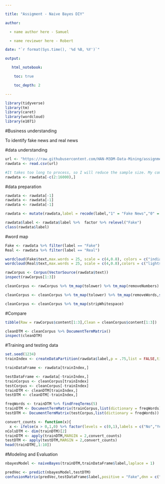 --- 

title: "Assigment - Naive Bayes DIY" 

author: 

  - name author here - Samuel 

  - name reviewer here - Robert 

date: "`r format(Sys.time(), '%d %B, %Y')`" 

output: 

   html_notebook: 

    toc: true 

    toc_depth: 2 

--- 

```{r} 
library(tidyverse) 
library(tm) 
library(caret) 
library(wordcloud) 
library(e1071) 
``` 

#Business understanding 

To identify fake news and real news 

#data understanding 

```{r} 
url <- "https://raw.githubusercontent.com/HAN-M3DM-Data-Mining/assignments/master/datasets/NB-fakenews.csv" 
rawdata <- read.csv(url) 
``` 

```{r} 
#It takes too long to process, so I will reduce the sample size. My computer struggles to handle the dataset 
rawdata <- rawdata[-c(2:16000),] 
``` 

#data preparation 

```{r} 
rawdata <- rawdata[-1] 
rawdata <- rawdata[-1] 
rawdata <- rawdata[-1] 
``` 

```{r} 
rawdata <- mutate(rawdata,label = recode(label,"1" = "Fake News","0" = "Real News")) 
``` 

```{r} 
rawdata$label <- rawdata$label %>%  factor %>% relevel("Fake") 
class(rawdata$label) 
``` 

#word map 

```{r} 
Fake <- rawdata %>% filter(label == "Fake") 
Real <- rawdata %>% filter(label == "Real") 
``` 

```{r} 
wordcloud(Fake$text,max.words = 25, scale = c(4,0.8), colors = c("indianred1","indianred2","indianred3","indianred")) 
wordcloud(Real$text,max.words = 25, scale = c(4,0.8),colors = c("lightsteelblue1","lightsteelblue2","lightsteelblue3","lightsteelblue")) 
``` 

```{r} 
rawCorpus <- Corpus(VectorSource(rawdata$text)) 
inspect(rawCorpus[1:3]) 
``` 

```{r} 
cleanCorpus <- rawCorpus %>% tm_map(tolower) %>% tm_map(removeNumbers) 
``` 

```{r} 
cleanCorpus <- cleanCorpus %>% tm_map(tolower) %>% tm_map(removeWords,stopwords()) %>% tm_map(removePunctuation) 
``` 

```{r} 
cleanCorpus <- cleanCorpus %>% tm_map(stripWhitespace) 
``` 

#Compare  

```{r} 
tibble(Raw = rawCorpus$content[1:3],Clean = cleanCorpus$content[1:3]) 
``` 

```{r} 
cleanDTM <- cleanCorpus %>% DocumentTermMatrix() 
inspect(cleanDTM) 
``` 

#Training and testing data 

```{r} 
set.seed(1234) 
trainIndex <- createDataPartition(rawdata$label,p = .75,list = FALSE,times = 1) 
``` 

```{r} 
trainDataFrame <- rawdata[trainIndex,] 
``` 

```{r} 
testDataFrame <- rawdata[-trainIndex,] 
trainCorpus <- cleanCorpus[trainIndex] 
testCorpus <- cleanCorpus[-trainIndex] 
trainDTM <- cleanDTM[trainIndex,] 
testDTM <- cleanDTM[-trainIndex,] 
``` 

```{r} 
freqWords <- trainDTM %>% findFreqTerms(5) 
trainDTM <- DocumentTermMatrix(trainCorpus,list(dictionary = freqWords)) 
testDTM <- DocumentTermMatrix(testCorpus,list(dictionary = freqWords)) 
``` 

```{r} 
convert_counts <- function(x){ 
  x <- ifelse(x > 0,1,0) %>% factor(levels = c(0,1),labels = c("No","Yes"))} 
nColsDTM <- dim(trainDTM)[2] 
trainDTM <- apply(trainDTM,MARGIN = 2,convert_counts) 
testDTM <- apply(testDTM,MARGIN = 2,convert_counts) 
head(trainDTM[,1:10]) 
``` 
 
#Modeling and Evaluation 

```{r} 
nbayesModel <- naiveBayes(trainDTM,trainDataFrame$label,laplace = 1) 
``` 

```{r} 
predVec <- predict(nbayesModel,testDTM) 
confusionMatrix(predVec,testDataFrame$label,positive = "Fake",dnn = c("Prediction","True")) 
``` 